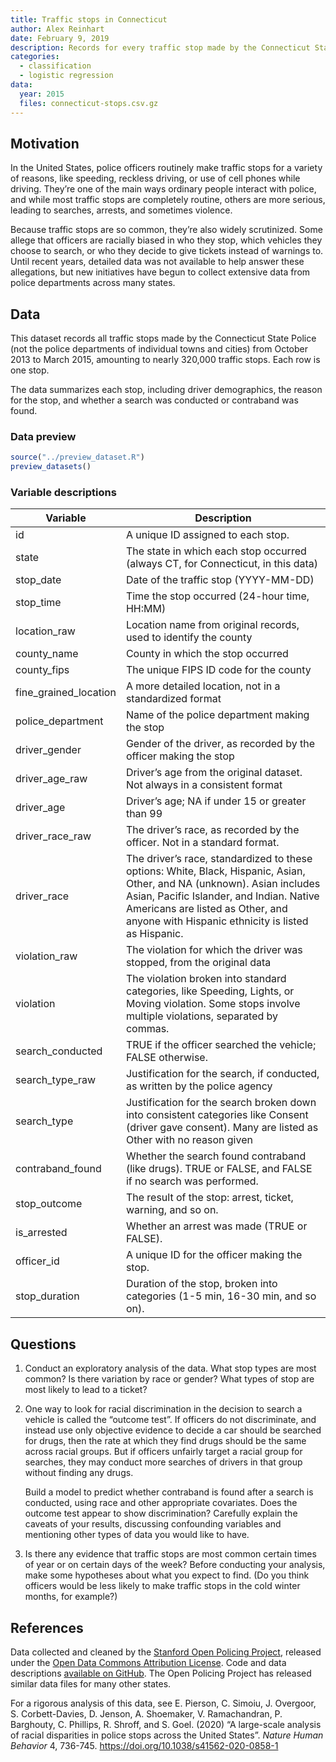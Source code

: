 ```yaml
---
title: Traffic stops in Connecticut
author: Alex Reinhart
date: February 9, 2019
description: Records for every traffic stop made by the Connecticut State Police over several years, including the reason for the stop and demographic details. Use classifiers to study whether stop and search decisions show signs of bias.
categories:
  - classification
  - logistic regression
data:
  year: 2015
  files: connecticut-stops.csv.gz
---
```


## Motivation

In the United States, police officers routinely make traffic stops for a variety
of reasons, like speeding, reckless driving, or use of cell phones while
driving. They’re one of the main ways ordinary people interact with police, and
while most traffic stops are completely routine, others are more serious,
leading to searches, arrests, and sometimes violence.

Because traffic stops are so common, they’re also widely scrutinized. Some
allege that officers are racially biased in who they stop, which vehicles they
choose to search, or who they decide to give tickets instead of warnings to.
Until recent years, detailed data was not available to help answer these
allegations, but new initiatives have begun to collect extensive data from
police departments across many states.

## Data

This dataset records all traffic stops made by the Connecticut State Police (not
the police departments of individual towns and cities) from October 2013 to
March 2015, amounting to nearly 320,000 traffic stops. Each row is one stop.

The data summarizes each stop, including driver demographics, the reason for the
stop, and whether a search was conducted or contraband was found.

### Data preview

```r
source("../preview_dataset.R")
preview_datasets()
```

### Variable descriptions

| Variable | Description |
|----|-------------|
| id | 	A unique ID assigned to each stop. |
| state | 	The state in which each stop occurred (always CT, for Connecticut, in this data) |
| stop_date | 	Date of the traffic stop (YYYY-MM-DD) |
| stop_time | 	Time the stop occurred (24-hour time, HH:MM) |
| location_raw | 	Location name from original records, used to identify the county |
| county_name | 	County in which the stop occurred |
| county_fips | 	The unique FIPS ID code for the county |
| fine_grained_location |	A more detailed location, not in a standardized format |
| police_department | 	Name of the police department making the stop |
| driver_gender | 	Gender of the driver, as recorded by the officer making the stop |
| driver_age_raw  |	Driver's age from the original dataset. Not always in a consistent format |
| driver_age | 	Driver's age; NA if under 15 or greater than 99 |
| driver_race_raw | 	The driver's race, as recorded by the officer. Not in a standard format. |
| driver_race | 	The driver's race, standardized to these options: White, Black, Hispanic, Asian, Other, and NA (unknown). Asian includes Asian, Pacific Islander, and Indian. Native Americans are listed as Other, and anyone with Hispanic ethnicity is listed as Hispanic. |
| violation_raw | 	The violation for which the driver was stopped, from the original data |
| violation | 	The violation broken into standard categories, like Speeding, Lights, or Moving violation. Some stops involve multiple violations, separated by commas. |
| search_conducted | 	TRUE if the officer searched the vehicle; FALSE otherwise. |
| search_type_raw | 	Justification for the search, if conducted, as written by the police agency |
| search_type | 	Justification for the search broken down into consistent categories like Consent (driver gave consent). Many are listed as Other with no reason given |
| contraband_found | 	Whether the search found contraband (like drugs). TRUE or FALSE, and FALSE if no search was performed. |
| stop_outcome | 	The result of the stop: arrest, ticket, warning, and so on. |
| is_arrested | 	Whether an arrest was made (TRUE or FALSE). |
| officer_id | 	A unique ID for the officer making the stop. |
| stop_duration | 	Duration of the stop, broken into categories (1-5 min, 16-30 min, and so on). |

## Questions

1. Conduct an exploratory analysis of the data. What stop types are most common?
   Is there variation by race or gender? What types of stop are most likely to
   lead to a ticket?
2. One way to look for racial discrimination in the decision to search a vehicle
   is called the “outcome test”. If officers do not discriminate, and instead
   use only objective evidence to decide a car should be searched for drugs,
   then the rate at which they find drugs should be the same across racial
   groups. But if officers unfairly target a racial group for searches, they may
   conduct more searches of drivers in that group without finding any drugs.

   Build a model to predict whether contraband is found after a search is
   conducted, using race and other appropriate covariates. Does the outcome test
   appear to show discrimination? Carefully explain the caveats of your results,
   discussing confounding variables and mentioning other types of data you would
   like to have.
3. Is there any evidence that traffic stops are most common certain times of
   year or on certain days of the week? Before conducting your analysis, make
   some hypotheses about what you expect to find. (Do you think officers would
   be less likely to make traffic stops in the cold winter months, for example?)

## References

Data collected and cleaned by the [Stanford Open Policing
Project](https://openpolicing.stanford.edu/), released under the [Open Data
Commons Attribution License](https://opendatacommons.org/licenses/by/summary/).
Code and data descriptions [available on
GitHub](https://github.com/5harad/openpolicing). The Open Policing Project has
released similar data files for many other states.

For a rigorous analysis of this data, see E. Pierson, C. Simoiu, J. Overgoor, S.
Corbett-Davies, D. Jenson, A. Shoemaker, V. Ramachandran, P. Barghouty, C.
Phillips, R. Shroff, and S. Goel. (2020) “A large-scale analysis of racial
disparities in police stops across the United States”. *Nature Human Behavior*
4, 736-745. <https://doi.org/10.1038/s41562-020-0858-1>
